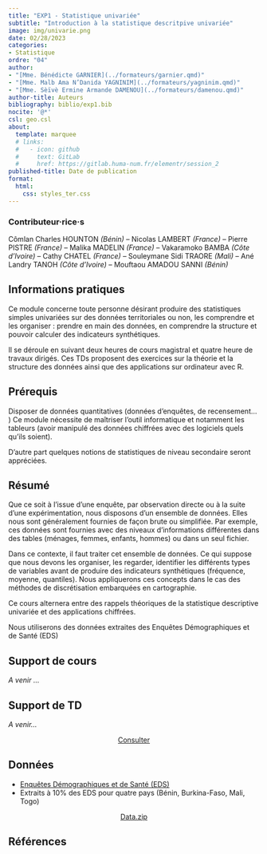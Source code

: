 ```yaml
---
title: "EXP1 - Statistique univariée"
subtitle: "Introduction à la statistique descritpive univariée"
image: img/univarie.png
date: 02/28/2023
categories: 
- Statistique
ordre: "04" 
author: 
- "[Mme. Bénédicte GARNIER](../formateurs/garnier.qmd)"
- "[Mme. Malb Ama N’Danida YAGNINIM](../formateurs/yagninim.qmd)"
- "[Mme. Sèïvè Ermine Armande DAMENOU](../formateurs/damenou.qmd)"
author-title: Auteurs
bibliography: biblio/exp1.bib
nocite: '@*'
csl: geo.csl
about:
  template: marquee
  # links:
  #   - icon: github
  #     text: GitLab
  #     href: https://gitlab.huma-num.fr/elementr/session_2
published-title: Date de publication 
format:
  html: 
    css: styles_ter.css
---
```

::: {#contrib}
### Contributeur·rice·s

Cômlan Charles HOUNTON *(Bénin) --* Nicolas LAMBERT *(France)* -- Pierre PISTRE *(France)* -- Malika MADELIN *(France)* -- Vakaramoko BAMBA *(Côte d'Ivoire)* -- Cathy CHATEL *(France)* -- Souleymane Sidi TRAORE *(Mali)* -- Ané Landry TANOH *(Côte d'Ivoire)* -- Mouftaou AMADOU SANNI *(Bénin)*
:::

## <i class="bi bi-info-circle"></i> Informations pratiques

Ce module concerne toute personne désirant produire des statistiques simples univariées sur des données territoriales ou non, les comprendre et les organiser : prendre en main des données, en comprendre la structure et pouvoir calculer des indicateurs synthétiques.

Il se déroule en suivant deux heures de cours magistral et quatre heure de travaux dirigés. Ces TDs proposent des exercices sur la théorie et la structure des données ainsi que des applications sur ordinateur avec R.

## <i class="bi bi-ui-checks-grid"></i> Prérequis

Disposer de données quantitatives (données d'enquêtes, de recensement... ) Ce module nécessite de maîtriser l'outil informatique et notamment les tableurs (avoir manipulé des données chiffrées avec des logiciels quels qu'ils soient).

D'autre part quelques notions de statistiques de niveau secondaire seront appréciées.

## <i class="bi bi-bookmark"></i> Résumé

Que ce soit à l'issue d'une enquête, par observation directe ou à la suite d'une expérimentation, nous disposons d'un ensemble de données. Elles nous sont généralement fournies de façon brute ou simplifiée. Par exemple, ces données sont fournies avec des niveaux d'informations différentes dans des tables (ménages, femmes, enfants, hommes) ou dans un seul fichier.

Dans ce contexte, il faut traiter cet ensemble de données. Ce qui suppose que nous devons les organiser, les regarder, identifier les différents types de variables avant de produire des indicateurs synthétiques (fréquence, moyenne, quantiles). Nous appliquerons ces concepts dans le cas des méthodes de discrétisation embarquées en cartographie.

Ce cours alternera entre des rappels théoriques de la statistique descriptive univariée et des applications chiffrées.

Nous utiliserons des données extraites des Enquêtes Démographiques et de Santé (EDS)

## <i class="bi bi-person-video3"></i> Support de cours

*A venir ...*

<!-- <object class="slide" data="support/introR_seance2_diapo.pdf" type="application/pdf"> -->

<!-- <iframe class="slide" src="https://meghan.rbind.io/slides/neair/neair.html#/title-slide"> -->

<!-- </iframe> -->

<!-- ::: {#url} -->

<!-- <i class="bi bi-cloud-arrow-down-fill"></i> [Télécharger</i>]() -->

<!-- ::: -->

<!-- </object> -->

## <i class="bi bi-person-video3"></i> Support de TD

*A venir...*

<center><a href="" class="btn btn-warning" role="button" aria-disabled="true"><i class="bi bi-eye" target="_blank" rel="noopener noreferrer"></i> Consulter</a></center>

## <i class="bi bi-clipboard-data"></i> Données

-   [Enquêtes Démographiques et de Santé (EDS)](../donnees/eds_afriq.qmd)
-   Extraits à 10% des EDS pour quatre pays (Bénin, Burkina-Faso, Mali, Togo)

<center><a href="" class="btn btn-info" role="button" aria-disabled="true"><i class="bi bi-cloud-arrow-down" target="_blank" rel="noopener noreferrer"></i> Data.zip</a></center>

## <i class="bi bi-file-earmark-text"></i> Références

::: {#refs}
:::
